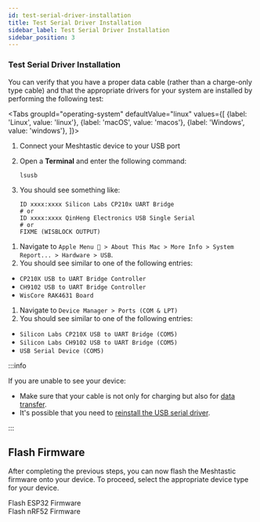 ```yaml
---
id: test-serial-driver-installation
title: Test Serial Driver Installation
sidebar_label: Test Serial Driver Installation
sidebar_position: 3
---
```



### Test Serial Driver Installation

You can verify that you have a proper data cable (rather than a charge-only type cable) and that the appropriate drivers for your system are installed by performing the following test:

<Tabs
groupId="operating-system"
defaultValue="linux"
values={[
{label: 'Linux', value: 'linux'},
{label: 'macOS', value: 'macos'},
{label: 'Windows', value: 'windows'},
]}>
<TabItem value="linux">

1. Connect your Meshtastic device to your USB port
2. Open a **Terminal** and enter the following command:

   ```shell
   lsusb
   ```

3. You should see something like:

   ```shell
   ID xxxx:xxxx Silicon Labs CP210x UART Bridge
   # or
   ID xxxx:xxxx QinHeng Electronics USB Single Serial
   # or
   FIXME (WISBLOCK OUTPUT)
   ```

</TabItem>
<TabItem value="macos">

1. Navigate to `Apple Menu  > About This Mac > More Info > System Report... > Hardware > USB`.
2. You should see similar to one of the following entries:

- `CP210X USB to UART Bridge Controller`
- `CH9102 USB to UART Bridge Controller`
- `WisCore RAK4631 Board`

</TabItem>
<TabItem value="windows">

1. Navigate to `Device Manager > Ports (COM & LPT)`
2. You should see similar to one of the following entries:

- `Silicon Labs CP210X USB to UART Bridge (COM5)`
- `Silicon Labs CH9102 USB to UART Bridge (COM5)`
- `USB Serial Device (COM5)`

</TabItem>
</Tabs>

:::info

If you are unable to see your device:

- Make sure that your cable is not only for charging but also for [data transfer](/docs/getting-started/#verify-data-cable).
- It's possible that you need to [reinstall the USB serial driver](/docs/getting-started/serial-drivers).

:::

## Flash Firmware

After completing the previous steps, you can now flash the Meshtastic firmware onto your device. To proceed, select the appropriate device type for your device.

<div className="indexCtasBody">
  <div className="split-container">
    <div className="split-item">
      <Link
        className={"button button--outline button--lg cta--button"}
        to={"/docs/getting-started/flashing-firmware/esp32/"}
      >
        Flash ESP32 Firmware
      </Link>
    </div>

  <div className="split-item">
      <Link
        className={"button button--outline button--lg cta--button"}
        to={"/docs/getting-started/flashing-firmware/nrf52/"}
      >
        Flash nRF52 Firmware
      </Link>
    </div>
  </div>
</div>
